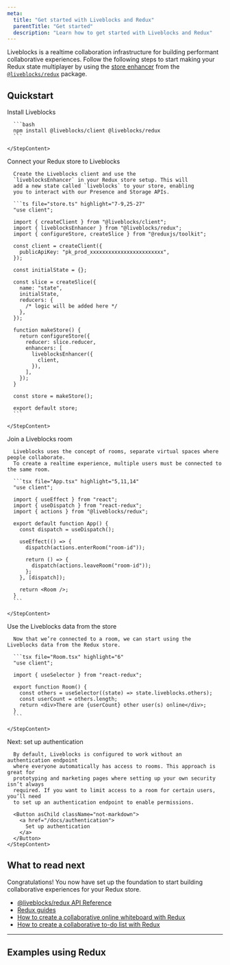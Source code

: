 ```yaml
---
meta:
  title: "Get started with Liveblocks and Redux"
  parentTitle: "Get started"
  description: "Learn how to get started with Liveblocks and Redux"
---
```


Liveblocks is a realtime collaboration infrastructure for building performant
collaborative experiences. Follow the following steps to start making your Redux
state multiplayer by using the
[store enhancer](https://redux.js.org/understanding/thinking-in-redux/glossary#store-enhancer)
from the [`@liveblocks/redux`](/docs/api-reference/liveblocks-redux) package.

## Quickstart

<Steps>
  <Step>
    <StepTitle>Install Liveblocks</StepTitle>
    <StepContent>

      ```bash
      npm install @liveblocks/client @liveblocks/redux
      ```

    </StepContent>

  </Step>
  <Step>
    <StepTitle>Connect your Redux store to Liveblocks</StepTitle>
    <StepContent>

      Create the Liveblocks client and use the
      `liveblocksEnhancer` in your Redux store setup. This will
      add a new state called `liveblocks` to your store, enabling
      you to interact with our Presence and Storage APIs.

      ```ts file="store.ts" highlight="7-9,25-27"
      "use client";

      import { createClient } from "@liveblocks/client";
      import { liveblocksEnhancer } from "@liveblocks/redux";
      import { configureStore, createSlice } from "@reduxjs/toolkit";

      const client = createClient({
        publicApiKey: "pk_prod_xxxxxxxxxxxxxxxxxxxxxxxx",
      });

      const initialState = {};

      const slice = createSlice({
        name: "state",
        initialState,
        reducers: {
          /* logic will be added here */
        },
      });

      function makeStore() {
        return configureStore({
          reducer: slice.reducer,
          enhancers: [
            liveblocksEnhancer({
              client,
            }),
          ],
        });
      }

      const store = makeStore();

      export default store;
      ```

    </StepContent>

  </Step>
  <Step>
    <StepTitle>Join a Liveblocks room</StepTitle>
    <StepContent>

      Liveblocks uses the concept of rooms, separate virtual spaces where people collaborate.
      To create a realtime experience, multiple users must be connected to the same room.

      ```tsx file="App.tsx" highlight="5,11,14"
      "use client";

      import { useEffect } from "react";
      import { useDispatch } from "react-redux";
      import { actions } from "@liveblocks/redux";

      export default function App() {
        const dispatch = useDispatch();

        useEffect(() => {
          dispatch(actions.enterRoom("room-id"));

          return () => {
            dispatch(actions.leaveRoom("room-id"));
          };
        }, [dispatch]);

        return <Room />;
      }
      ```

    </StepContent>

  </Step>
  <Step>
    <StepTitle>Use the Liveblocks data from the store</StepTitle>
    <StepContent>

      Now that we’re connected to a room, we can start using the Liveblocks data from the Redux store.

      ```tsx file="Room.tsx" highlight="6"
      "use client";

      import { useSelector } from "react-redux";

      export function Room() {
        const others = useSelector((state) => state.liveblocks.others);
        const userCount = others.length;
        return <div>There are {userCount} other user(s) online</div>;
      }
      ```

    </StepContent>

  </Step>
  <Step lastStep>
    <StepTitle>Next: set up authentication</StepTitle>
    <StepContent>

      By default, Liveblocks is configured to work without an authentication endpoint
      where everyone automatically has access to rooms. This approach is great for
      prototyping and marketing pages where setting up your own security isn’t always
      required. If you want to limit access to a room for certain users, you’ll need
      to set up an authentication endpoint to enable permissions.

      <Button asChild className="not-markdown">
        <a href="/docs/authentication">
          Set up authentication
        </a>
      </Button>
    </StepContent>

  </Step>
</Steps>

## What to read next

Congratulations! You now have set up the foundation to start building
collaborative experiences for your Redux store.

- [@liveblocks/redux API Reference](/docs/api-reference/liveblocks-redux)
- [Redux guides](/docs/guides?technologies=redux)
- [How to create a collaborative online whiteboard with Redux](/docs/guides/how-to-create-a-collaborative-online-whiteboard-with-react-redux-and-liveblocks)
- [How to create a collaborative to-do list with Redux](/docs/guides/how-to-create-a-collaborative-to-do-list-with-react-redux-and-liveblocks)

---

## Examples using Redux

<ListGrid columns={2}>
  <ExampleCard
    example={{
      title: "Collaborative To-do List",
      slug: "collaborative-todo-list/redux-todo-list",
      image: "/images/examples/thumbnails/collaborative-todo-list.jpg",
    }}
    technologies={["nextjs", "vuejs", "sveltekit", "solidjs", "javascript"]}
    openInNewWindow
  />
  <ExampleCard
    example={{
      title: "Collaborative Whiteboard",
      slug: "collaborative-whiteboard/redux-whiteboard",
      image: "/images/examples/thumbnails/collaborative-whiteboard.jpg",
      advanced: true,
    }}
    technologies={["nextjs", "redux", "zustand"]}
    openInNewWindow
  />
</ListGrid>
